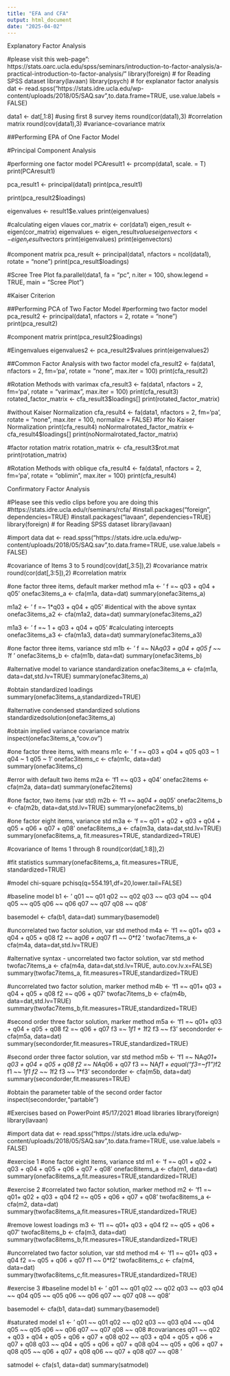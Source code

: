 ---
title: "EFA and CFA"
output: html_document
date: "2025-04-02"
---

#############################################################
################ Explanatory Factor Analysis ################
#############################################################

#please visit this web-page": https://stats.oarc.ucla.edu/spss/seminars/introduction-to-factor-analysis/a-practical-introduction-to-factor-analysis/"
library(foreign) # for Reading SPSS dataset 
library(lavaan)
library(psych) # for explanator factor analysis
dat <- read.spss("https://stats.idre.ucla.edu/wp-content/uploads/2018/05/SAQ.sav",to.data.frame=TRUE, use.value.labels = FALSE)

data1 <- dat[,1:8] #using first 8 survey items
round(cor(data1),3) #correlation matrix
round(cov(data1),3) #variance-covariance matrix

##Performing EPA of One Factor Model

#Principal Component Analysis

#performing one factor model
PCAresult1 <- prcomp(data1, scale. = T)
print(PCAresult1)

pca_result1 <- principal(data1)
print(pca_result1)


print(pca_result2$loadings)

eigenvalues <- result1$e.values
print(eigenvalues)

#calculating eigen vlaues
cor_matrix <- cor(data1)
eigen_result <- eigen(cor_matrix)
eigenvalues <- eigen_result$values
eigenvectors <- eigen_result$vectors
print(eigenvalues)
print(eigenvectors)

#component matrix 
pca_result <- principal(data1, nfactors = ncol(data1), rotate = "none")
print(pca_result$loadings)

#Scree Tree Plot
fa.parallel(data1, fa = "pc", n.iter = 100, show.legend = TRUE, main = "Scree Plot")

#Kaiser Criterion

##Performing PCA of Two Factor Model
#performing two factor model
pca_result2 <- principal(data1, nfactors = 2, rotate = "none")
print(pca_result2)

#component matrix
print(pca_result2$loadings)

#Eingenvalues
eigenvalues2 <- pca_result2$values
print(eigenvalues2)

##Common Factor Analysis with two factor model
cfa_result2 <- fa(data1, nfactors = 2, fm='pa', rotate = "none", max.iter = 100)
print(cfa_result2)

#Rotation Methods with varimax 
cfa_result3 <- fa(data1, nfactors = 2, fm='pa', rotate = "varimax", max.iter = 100)
print(cfa_result3)
rotated_factor_matrix <- cfa_result3$loadings[]
print(rotated_factor_matrix)

#without Kaiser Normalization
cfa_result4 <- fa(data1, nfactors = 2, fm='pa', 
                  rotate = "none", max.iter = 100, normalize = FALSE) #for No Kaiser Normalization
print(cfa_result4)
noNormalrotated_factor_matrix <- cfa_result4$loadings[]
print(noNormalrotated_factor_matrix)

#factor rotation matrix
rotation_matrix <- cfa_result3$rot.mat
print(rotation_matrix)


#Rotation Methods with oblique 
cfa_result4 <- fa(data1, nfactors = 2, fm='pa', rotate = "oblimin", max.iter = 100)
print(cfa_result4)



##############################################################
################ Confirmatory Factor Analysis ################
##############################################################
#Please see this vedio clips before you are doing this
#https://stats.idre.ucla.edu/r/seminars/rcfa/
#install.packages("foreign", dependencies=TRUE)
#install.packages("lavaan", dependencies=TRUE)
library(foreign) # for Reading SPSS dataset 
library(lavaan)


#import data
dat <- read.spss("https://stats.idre.ucla.edu/wp-content/uploads/2018/05/SAQ.sav",to.data.frame=TRUE, use.value.labels = FALSE)

#covariance of Items 3 to 5
round(cov(dat[,3:5]),2) #covariance matrix
round(cor(dat[,3:5]),2) #correlation matrix


#one factor three items, default marker method
m1a  <- ' f  =~ q03 + q04 + q05'
onefac3items_a <- cfa(m1a, data=dat) 
summary(onefac3items_a) 

m1a2  <- ' f  =~ 1*q03 + q04 + q05' #identical with the above syntax
onefac3items_a2 <- cfa(m1a2, data=dat) 
summary(onefac3items_a2) 

m1a3  <- ' f  =~ 1 + q03 + q04 + q05' #calculating intercepts
onefac3items_a3 <- cfa(m1a3, data=dat) 
summary(onefac3items_a3) 

#one factor three items, variance std 
m1b  <- ' f =~ NA*q03 + q04 + q05
          f ~~ 1*f ' 
onefac3items_b <- cfa(m1b, data=dat) 
summary(onefac3items_b)

#alternative model to variance standardization 
onefac3items_a <- cfa(m1a, data=dat,std.lv=TRUE)
summary(onefac3items_a)

#obtain standardized loadings
summary(onefac3items_a,standardized=TRUE)

#alternative condensed standardized solutions
standardizedsolution(onefac3items_a)

#obtain implied variance covariance matrix 
inspect(onefac3items_a,"cov.ov")

#one factor three items, with means 
m1c <- ' f =~ q03 + q04 + q05 
              q03 ~ 1 
              q04 ~ 1 
              q05 ~ 1' 
onefac3items_c <- cfa(m1c, data=dat) 
summary(onefac3items_c)

#error with default two items
m2a <- 'f1 =~ q03 + q04' 
onefac2items <- cfa(m2a, data=dat)
summary(onefac2items)

#one factor, two items (var std) 
m2b <- 'f1 =~ a*q04 + a*q05' 
onefac2items_b <- cfa(m2b, data=dat,std.lv=TRUE) 
summary(onefac2items_b)

#one factor eight items, variance std 
m3a <- 'f =~ q01 + q02 + q03 + q04 + q05 + q06 + q07 + q08' 
onefac8items_a <- cfa(m3a, data=dat,std.lv=TRUE) 
summary(onefac8items_a, fit.measures=TRUE, standardized=TRUE)

#covariance of Items 1 through 8 
round(cor(dat[,1:8]),2)

#fit statistics 
summary(onefac8items_a, fit.measures=TRUE, standardized=TRUE)

#model chi-square 
pchisq(q=554.191,df=20,lower.tail=FALSE)

#baseline model
b1 <- ' q01 ~~ q01 
        q02 ~~ q02 
        q03 ~~ q03 
        q04 ~~ q04 
        q05 ~~ q05 
        q06 ~~ q06 
        q07 ~~ q07 
        q08 ~~ q08' 

basemodel <- cfa(b1, data=dat)
summary(basemodel)

#uncorrelated two factor solution, var std method
m4a <- 'f1 =~ q01+ q03 + q04 + q05 + q08 
        f2 =~ a*q06 + a*q07 
        f1 ~~ 0*f2 ' 
twofac7items_a <- cfa(m4a, data=dat,std.lv=TRUE)

#alternative syntax - uncorrelated two factor solution, var std method
twofac7items_a <- cfa(m4a, data=dat,std.lv=TRUE, auto.cov.lv.x=FALSE) 
summary(twofac7items_a, fit.measures=TRUE,standardized=TRUE)

#uncorrelated two factor solution, marker method
m4b <- 'f1 =~ q01+ q03 + q04 + q05 + q08 
        f2 =~ q06 + q07' 
twofac7items_b <- cfa(m4b, data=dat,std.lv=TRUE) 
summary(twofac7items_b,fit.measures=TRUE,standardized=TRUE)

#second order three factor solution, marker method
m5a <- 'f1 =~ q01+ q03 + q04 + q05 + q08 
        f2 =~ q06 + q07 
        f3 =~ 1*f1 + 1*f2 
        f3 ~~ f3' 
secondorder <- cfa(m5a, data=dat) 
summary(secondorder,fit.measures=TRUE,standardized=TRUE)

#second order three factor solution, var std method
m5b <- 'f1 =~ NA*q01+ q03 + q04 + q05 + q08 
        f2 =~ NA*q06 + q07 
        f3 =~ NA*f1 + equal("f3=~f1")*f2 
        f1 ~~ 1*f1 
        f2 ~~ 1*f2 
        f3 ~~ 1*f3' 
secondorder <- cfa(m5b, data=dat) 
summary(secondorder,fit.measures=TRUE)

#obtain the parameter table of the second order factor
inspect(secondorder,"partable")


#Exercises based on PowerPoint
#5/17/2021
#load libraries
library(foreign) 
library(lavaan)

#import data
dat <- read.spss("https://stats.idre.ucla.edu/wp-content/uploads/2018/05/SAQ.sav",to.data.frame=TRUE, use.value.labels = FALSE)

#exercise 1
#one factor eight items, variance std 
m1 <- 'f =~ q01 + q02 + q03 + q04 + q05 + q06 + q07 + q08' 
onefac8items_a <- cfa(m1, data=dat) 
summary(onefac8items_a,fit.measures=TRUE,standardized=TRUE)

#exercise 2
#correlated two factor solution, marker method
m2 <- 'f1 =~ q01+ q02 + q03 + q04 
        f2 =~ q05 + q06 + q07 + q08' 
twofac8items_a <- cfa(m2, data=dat) 
summary(twofac8items_a,fit.measures=TRUE,standardized=TRUE)

#remove lowest loadings
m3 <- 'f1 =~ q01+ q03 + q04 
        f2 =~ q05 + q06 + q07' 
twofac8items_b <- cfa(m3, data=dat) 
summary(twofac8items_b,fit.measures=TRUE,standardized=TRUE)

#uncorrelated two factor solution, var std method
m4 <- 'f1 =~ q01+ q03 + q04 
        f2 =~ q05 + q06 + q07
        f1 ~~ 0*f2' 
twofac8items_c <- cfa(m4, data=dat) 
summary(twofac8items_c,fit.measures=TRUE,standardized=TRUE)

#exercise 3
#baseline model
b1 <- ' q01 ~~ q01 
        q02 ~~ q02 
        q03 ~~ q03 
        q04 ~~ q04 
        q05 ~~ q05 
        q06 ~~ q06 
        q07 ~~ q07 
        q08 ~~ q08' 

basemodel <- cfa(b1, data=dat)
summary(basemodel)

#saturated model
s1 <- ' q01 ~~ q01 
        q02 ~~ q02 
        q03 ~~ q03 
        q04 ~~ q04 
        q05 ~~ q05 
        q06 ~~ q06 
        q07 ~~ q07 
        q08 ~~ q08
#covariances
        q01 ~~ q02 + q03 + q04 + q05 + q06 + q07 + q08
        q02 ~~       q03 + q04 + q05 + q06 + q07 + q08
        q03 ~~             q04 + q05 + q06 + q07 + q08
        q04 ~~                   q05 + q06 + q07 + q08
        q05 ~~                         q06 + q07 + q08
        q06 ~~                               q07 + q08
        q07 ~~                                     q08
' 

satmodel <- cfa(s1, data=dat)
summary(satmodel)

